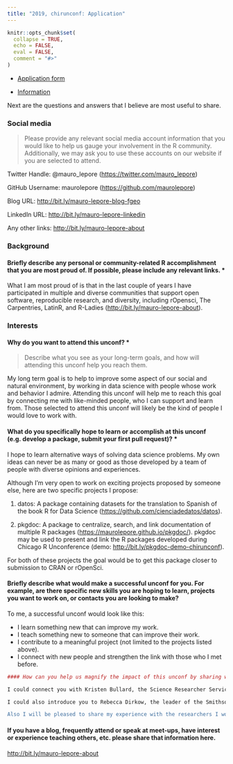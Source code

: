 ```yaml
---
title: "2019, chirunconf: Application"
---
```


```r
knitr::opts_chunk$set(
  collapse = TRUE,
  echo = FALSE,
  eval = FALSE,
  comment = "#>"
)
```

* [Application form](https://docs.google.com/forms/d/1Vc8jHxXlZ_ZDzRNFX5eX58avS66fA_ayX1p3FyfO_e4/viewform?edit_requested=true)

* [Information](https://chirunconf.github.io)

Next are the questions and answers that I believe are most useful to share.

### Social media

> Please provide any relevant social media account information that you would like to help us gauge your involvement in the R community. Additionally, we may ask you to use these accounts on our website if you are selected to attend.

Twitter Handle: \@mauro_lepore (<https://twitter.com/mauro_lepore>)

GitHub Username: maurolepore (<https://github.com/maurolepore>)

Blog URL: <http://bit.ly/mauro-lepore-blog-fgeo>

LinkedIn URL: <http://bit.ly/mauro-lepore-linkedin>

Any other links: <http://bit.ly/mauro-lepore-about>

### Background

#### Briefly describe any personal or community-related R accomplishment that you are most proud of. If possible, please include any relevant links. *

What I am most proud of is that in the last couple of years I have participated in multiple and diverse communities that support open software, reproducible research, and diversity, including rOpensci, The Carpentries, LatinR, and R-Ladies (<http://bit.ly/mauro-lepore-about>). 

### Interests

#### Why do you want to attend this unconf? *

> Describe what you see as your long-term goals, and how will attending this unconf help you reach them.

My long term goal is to help to improve some aspect of our social and natural environment, by working in data science with people whose work and behavior I admire. Attending this unconf will help me to reach this goal by connecting me with like-minded people, who I can support and learn from. Those selected to attend this unconf will likely be the kind of people I would love to work with. 

#### What do you specifically hope to learn or accomplish at this unconf (e.g. develop a package, submit your first pull request)? *

I hope to learn alternative ways of solving data science problems. My own ideas can never be as many or good as those developed by a team of people with diverse opinions and experiences.

Although I'm very open to work on exciting projects proposed by someone else, here are two specific projects I propose:

(1) datos: A package containing datasets for the translation to Spanish of the book R for Data Science (<https://github.com/cienciadedatos/datos>).

(2) pkgdoc: A package to centralize, search, and link documentation of multiple R packages (<https://maurolepore.github.io/pkgdoc/>). pkgdoc may be used to present and link the R packages developed during Chicago R Unconference (demo: <http://bit.ly/pkgdoc-demo-chirunconf>).

For both of these projects the goal would be to get this package closer to submission to CRAN or rOpenSci.

#### Briefly describe what would make a successful unconf for you. For example, are there specific new skills you are hoping to learn, projects you want to work on, or contacts you are looking to make?

To me, a successful unconf would look like this:

* I learn something new that can improve my work.
* I teach something new to someone that can improve their work.
* I contribute to a meaningful project (not limited to the projects listed above).
* I connect with new people and strengthen the link with those who I met before.


```r
#### How can you help us magnify the impact of this unconf by sharing what you learned? 

I could connect you with Kristen Bullard, the Science Researcher Services Librarian ( <https://library.si.edu/research>). She organizes series of seminars and she may want to invite you to talk about the unconf and spread the idea. These seminars are promoted throughout the Smithsonian. You could deliver the talk from a remote location. Kristen would advertise the talk, provide the video-conference platform, and moderate the meeting. I believe that other community-driven initiatives such as rOpenSci and RLadies-DC have already organized similar talks.

I could also introduce you to Rebecca Dirkow, the leader of the Smithsonian Institution Data Science Lab (<https://datascience.si.edu/people/dr-rebecca-dikow>). Rebecca's team runs Data Carpentry workshops, and I hope you will inspire them to run a Smithsonian runconference.

Also I will be pleased to share my experience with the researchers I work for, an international network of 65+ research groups (ForestGEO <https://forestgeo.si.edu/>). Our regular annual meeting -- this time in China -- is always an excellent opportunity to spread what I learn.
```

#### If you have a blog, frequently attend or speak at meet-ups, have interest or experience teaching others, etc. please share that information here.

<http://bit.ly/mauro-lepore-about>


